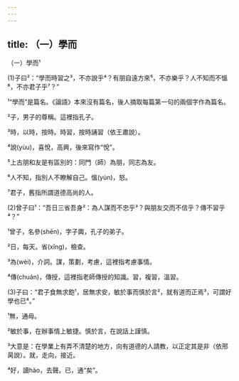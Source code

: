 ```yaml
---
---
---
```

title: （一）學而
---




（一）學而¹

(1)子曰²：“學而時習之³，不亦說乎⁴？有朋自遠方來⁵，不亦樂乎？人不知而不慍⁶，不亦君子乎⁷？”

¹“學而”是篇名。《論語》本來沒有篇名，後人摘取每篇第一句的兩個字作為篇名。

²子，男子的尊稱。這裡指孔子。

³時，以時，按時。時習，按時誦習（依王肅說）。

⁴說(yùu)，喜悅，高興，後來寫作“悅”。

⁵上古朋和友是有區別的：同門（師）為朋，同志為友。

⁶人不知，指別人不瞭解自己。慍(yùn)，怒。

⁷君子，舊指所謂道德高尚的人。

(2)曾子曰¹：“吾日三省吾身²：為人謀而不忠乎³？與朋友交而不信乎？傳不習乎⁴？”

¹曾子，名參(shēn)，字子輿，孔子的弟子。

²日，每天。省(xǐng)，檢查。

³為(wèi)，介詞。謀，策劃，考慮，這裡指考慮事情。

⁴傳(chuán)，傳授，這裡指老師傳授的知識。習，複習，溫習。

(3)子曰：“君子食無求飽¹，居無求安，敏於事而慎於言²，就有道而正焉³，可謂好學也已⁴。”

¹無，通毋。

²敏於事，在辦事情上敏捷。慎於言，在說話上謹慎。

³大意是：在學業上有弄不清楚的地方，向有道德的人請教，以正定其是非（依邢昺說）。就，走向，接近。

⁴好，讀hào，去聲。已，通“矣”。